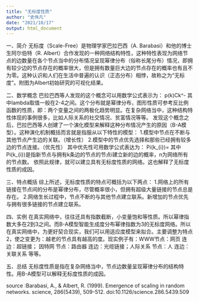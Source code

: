 ```yaml
---
title: "无标度性质"
author: "史伟凡"
date: "2021/10/17"
output: html_document
---
```


一、简介
 无标度（Scale-Free）是物理学家巴拉巴西（A. Barabasi）和他的博士生阿尔伯特（R. Albert）合作发现的一种网络结构特性，这种特性表现为网络节点的边数量在各个节点当中的分布情况呈现幂律分布（俗称长尾分布）情况，即拥有较少边的节点存在的概率很大，但是拥有数量巨大边的节点存在的概率也有且不为零。这种认识和人们在生活中普遍的认识（正态分布）相悖，故称之为“无标度”。附图为Albert初始研究的可视化结果。

二、数学概念
巴拉巴西等人发现的这个概念可以用数学公式表示为：
p(k)\approx Ck^-\lambda
其中lambda取值一般在2-4之间。这个分布就是幂律分布，图形性质可参考反比例函数的性质，即：两个变量之间的两极化趋势明显。在复杂网络当中，这种结构特性体现的事例很多，比如人际关系的社交情况、贫富情况等等。
发现这个概念之后，巴拉巴西等人创建了一个演化模型来解释这种分布情况产生的原因（B-A模型）。这种演化机制概括而言就是指服从以下特性的模型：
1.模型中节点在不断与其他节点产生边的关联。（增长性）
2.模型中的节点优先选择和那些已经拥有较多边的节点连接。（优先性）
其中优先性可用数学公式表达为：
Pi(k_{i})=\frac{k_{i}}{\sum\nolimits_{j}^n k{j}}
其中Pi(k_{i})是指新节点与拥有k条边的节点的节点i建立新的边的概率，n为网络所有的节点数。
依照此规律，就可以建立具有无标度性质的网络。这也解释了无标度性质的成因。

三、特点概括
综上所述，无标度性质的特点可概括为以下两点：
1.网络上的所有链接在节点间的分布是幂律分布，尽管概率很小，但拥有超级大量链接的节点总是存在。
2.网络生长过程中，节点不断的与其他节点建立联系。新增加的节点优先与拥有很多链接的节点建立联系。

四、实例
在真实网络中，往往还具有指数截断，小变量饱和等性质。所以幂律指数大多在2到3之间。而B-A模型智能生成度分布幂律指数为3的无标度网络。所以在真实网络中，为更好契合现实，我们可以用适应度模型来拟合。主要调整为特点2，使之变更为：越老的节点具有越高的度。现实例子有：WWW节点：网页  连边：超链接；
因特网 节点：路由器 连边：光缆链接；人际关系 节点：人 连边：关联关系 等等。

五、总结
无标度性质是指在复杂网络当中，节点边数量呈现幂律分布的结构特性。用B-A模型可以解释无标度性质的成因。

source :Barabasi, A., & Albert, R. (1999). Emergence of scaling in random networks. science, 286(5439), 509-512. doi:10.1126/science.286.5439.509


